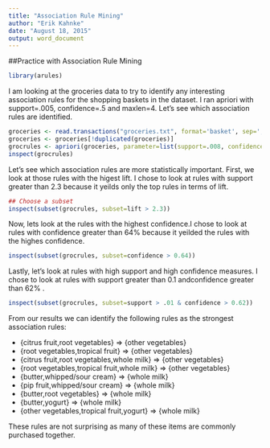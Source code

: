```yaml
---
title: "Association Rule Mining"
author: "Erik Kahnke"
date: "August 18, 2015"
output: word_document
---
```


##Practice with Association Rule Mining

```r
library(arules)
```
I am looking at the groceries data to try to identify any interesting association rules for the shopping baskets in the dataset. I ran apriori with support=.005, confidence=.5 and maxlen=4. Let's see which association rules are identified.

```r
groceries <- read.transactions("groceries.txt", format='basket', sep=',')
groceries <- groceries[!duplicated(groceries)]
grocrules <- apriori(groceries, parameter=list(support=.008, confidence=.55, maxlen=6))
inspect(grocrules)
```

Let's see which association rules are more statistically important. First, we look at those rules with the higest lift. I chose to look at rules with support greater than 2.3 because it yeilds only the top rules in terms of lift.

```r
## Choose a subset
inspect(subset(grocrules, subset=lift > 2.3))
```

Now, lets look at the rules with the highest confidence.I chose to look at rules with confidence greater than 64% because it yeilded the rules with the highes confidence.

```r
inspect(subset(grocrules, subset=confidence > 0.64))
```

Lastly, let's look at rules with high support and high confidence measures. I chose to look at rules with support greater than 0.1 andconfidence greater than 62% .

```r
inspect(subset(grocrules, subset=support > .01 & confidence > 0.62))
```
From our results we can identify the following rules as the strongest association rules:

- {citrus fruit,root vegetables} => {other vegetables}
- {root vegetables,tropical fruit} => {other vegetables}
- {citrus fruit,root vegetables,whole milk} => {other vegetables}
- {root vegetables,tropical fruit,whole milk}  => {other vegetables}
- {butter,whipped/sour cream} => {whole milk}
- {pip fruit,whipped/sour cream} => {whole milk}
- {butter,root vegetables}  => {whole milk}
- {butter,yogurt} => {whole milk}
- {other vegetables,tropical fruit,yogurt} => {whole milk}

These rules are not surprising as many of these items are commonly purchased together.
